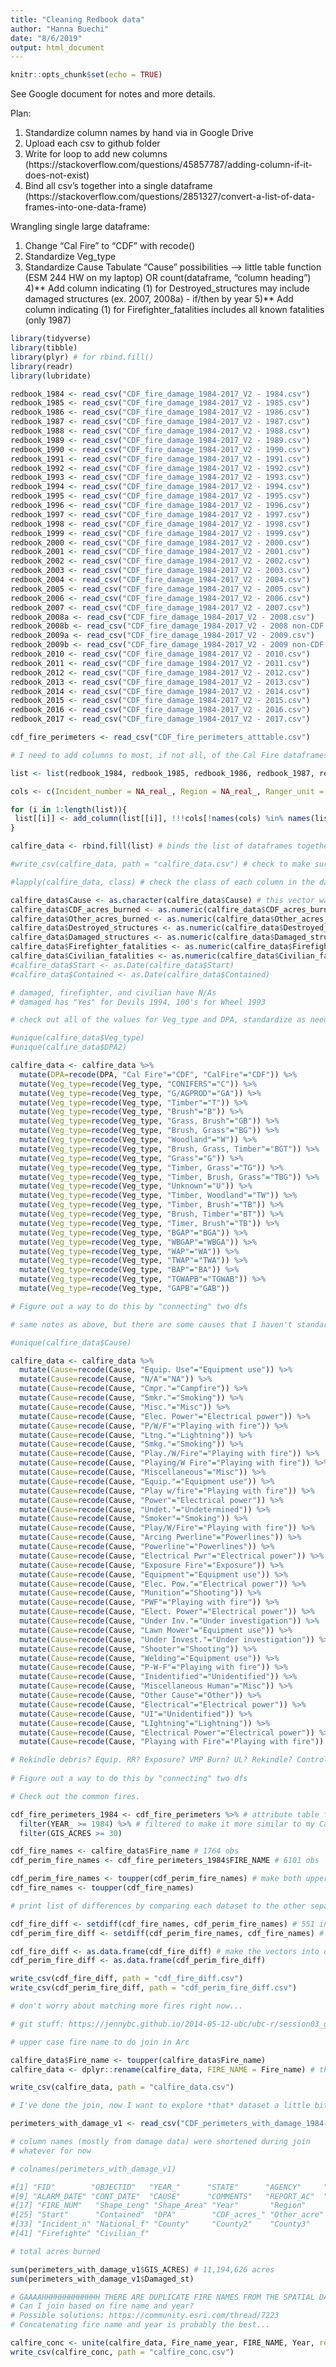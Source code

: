 ```yaml
---
title: "Cleaning Redbook data"
author: "Hanna Buechi"
date: "8/6/2019"
output: html_document
---
```


```r
knitr::opts_chunk$set(echo = TRUE)
```

See Google document for notes and more details.

Plan:

1) Standardize column names by hand via in Google Drive
3) Upload each csv to github folder
2) Write for loop to add new columns (https://stackoverflow.com/questions/45857787/adding-column-if-it-does-not-exist)
4) Bind all csv's together into a single dataframe (https://stackoverflow.com/questions/2851327/convert-a-list-of-data-frames-into-one-data-frame)

Wrangling single large dataframe:

1) Change "Cal Fire" to "CDF" with recode()
2) Standardize Veg_type
3) Standardize Cause
      Tabulate "Cause" possibilities --> little table function (ESM 244 HW on my laptop) OR count(dataframe, "column heading")
4)** Add column indicating (1) for Destroyed_structures may include damaged structures (ex. 2007, 2008a) - if/then by year
5)** Add column indicating (1) for Firefighter_fatalities includes all known fatalities (only 1987)


```r

library(tidyverse)
library(tibble)
library(plyr) # for rbind.fill()
library(readr)
library(lubridate)

redbook_1984 <- read_csv("CDF_fire_damage_1984-2017_V2 - 1984.csv")
redbook_1985 <- read_csv("CDF_fire_damage_1984-2017_V2 - 1985.csv")
redbook_1986 <- read_csv("CDF_fire_damage_1984-2017_V2 - 1986.csv")
redbook_1987 <- read_csv("CDF_fire_damage_1984-2017_V2 - 1987.csv")
redbook_1988 <- read_csv("CDF_fire_damage_1984-2017_V2 - 1988.csv")
redbook_1989 <- read_csv("CDF_fire_damage_1984-2017_V2 - 1989.csv")
redbook_1990 <- read_csv("CDF_fire_damage_1984-2017_V2 - 1990.csv")
redbook_1991 <- read_csv("CDF_fire_damage_1984-2017_V2 - 1991.csv")
redbook_1992 <- read_csv("CDF_fire_damage_1984-2017_V2 - 1992.csv")
redbook_1993 <- read_csv("CDF_fire_damage_1984-2017_V2 - 1993.csv")
redbook_1994 <- read_csv("CDF_fire_damage_1984-2017_V2 - 1994.csv")
redbook_1995 <- read_csv("CDF_fire_damage_1984-2017_V2 - 1995.csv")
redbook_1996 <- read_csv("CDF_fire_damage_1984-2017_V2 - 1996.csv")
redbook_1997 <- read_csv("CDF_fire_damage_1984-2017_V2 - 1997.csv")
redbook_1998 <- read_csv("CDF_fire_damage_1984-2017_V2 - 1998.csv")
redbook_1999 <- read_csv("CDF_fire_damage_1984-2017_V2 - 1999.csv")
redbook_2000 <- read_csv("CDF_fire_damage_1984-2017_V2 - 2000.csv")
redbook_2001 <- read_csv("CDF_fire_damage_1984-2017_V2 - 2001.csv")
redbook_2002 <- read_csv("CDF_fire_damage_1984-2017_V2 - 2002.csv")
redbook_2003 <- read_csv("CDF_fire_damage_1984-2017_V2 - 2003.csv")
redbook_2004 <- read_csv("CDF_fire_damage_1984-2017_V2 - 2004.csv")
redbook_2005 <- read_csv("CDF_fire_damage_1984-2017_V2 - 2005.csv")
redbook_2006 <- read_csv("CDF_fire_damage_1984-2017_V2 - 2006.csv")
redbook_2007 <- read_csv("CDF_fire_damage_1984-2017_V2 - 2007.csv")
redbook_2008a <- read_csv("CDF_fire_damage_1984-2017_V2 - 2008.csv")
redbook_2008b <- read_csv("CDF_fire_damage_1984-2017_V2 - 2008 non-CDF.csv")
redbook_2009a <- read_csv("CDF_fire_damage_1984-2017_V2 - 2009.csv")
redbook_2009b <- read_csv("CDF_fire_damage_1984-2017_V2 - 2009 non-CDF.csv")
redbook_2010 <- read_csv("CDF_fire_damage_1984-2017_V2 - 2010.csv")
redbook_2011 <- read_csv("CDF_fire_damage_1984-2017_V2 - 2011.csv")
redbook_2012 <- read_csv("CDF_fire_damage_1984-2017_V2 - 2012.csv")
redbook_2013 <- read_csv("CDF_fire_damage_1984-2017_V2 - 2013.csv")
redbook_2014 <- read_csv("CDF_fire_damage_1984-2017_V2 - 2014.csv")
redbook_2015 <- read_csv("CDF_fire_damage_1984-2017_V2 - 2015.csv")
redbook_2016 <- read_csv("CDF_fire_damage_1984-2017_V2 - 2016.csv")
redbook_2017 <- read_csv("CDF_fire_damage_1984-2017_V2 - 2017.csv")

cdf_fire_perimeters <- read_csv("CDF_fire_perimeters_atttable.csv")

```

```r

# I need to add columns to most, if not all, of the Cal Fire dataframes so that they can be bound together into a single dataframe

list <- list(redbook_1984, redbook_1985, redbook_1986, redbook_1987, redbook_1988, redbook_1989, redbook_1990, redbook_1991, redbook_1992, redbook_1993, redbook_1994, redbook_1995, redbook_1996, redbook_1997, redbook_1998, redbook_1999, redbook_2000, redbook_2001, redbook_2002, redbook_2003, redbook_2004, redbook_2005, redbook_2006, redbook_2007, redbook_2008a, redbook_2008b, redbook_2009a, redbook_2009b, redbook_2010, redbook_2011, redbook_2012, redbook_2013, redbook_2014, redbook_2015, redbook_2016, redbook_2017) # list of dfs for the for loop

cols <- c(Incident_number = NA_real_, Region = NA_real_, Ranger_unit = NA_real_, Ranger_unit2 = NA_real_, National_forest = NA_character_, County = NA_real_, County2 = NA_real_, County3 = NA_real_, Fire_name2 = NA_real_, DPA = NA_real_, DPA2 = NA_real_, CDF_acres_burned = NA_real_, Other_acres_burned = NA_real_, Veg_type = NA_real_, Cause = NA_real_, Destroyed_structures = NA_integer_, Damaged_structures = NA_integer_, Firefighter_fatalities = NA_real_, Civilian_fatalities = NA_real_, Start = NA_real_, Contained = NA_real_) # vector of column headings to be populated with NAs if they are being added

for (i in 1:length(list)){
 list[[i]] <- add_column(list[[i]], !!!cols[!names(cols) %in% names(list[[i]])])
}

calfire_data <- rbind.fill(list) # binds the list of dataframes together

#write_csv(calfire_data, path = "calfire_data.csv") # check to make sure it looks good in Excel (easier to scroll quickly)

```

```r

#lapply(calfire_data, class) # check the class of each column in the dataframe and change as needed

calfire_data$Cause <- as.character(calfire_data$Cause) # this vector was logical...
calfire_data$CDF_acres_burned <- as.numeric(calfire_data$CDF_acres_burned)
calfire_data$Other_acres_burned <- as.numeric(calfire_data$Other_acres_burned)
calfire_data$Destroyed_structures <- as.numeric(calfire_data$Destroyed_structures)
calfire_data$Damaged_structures <- as.numeric(calfire_data$Damaged_structures) 
calfire_data$Firefighter_fatalities <- as.numeric(calfire_data$Firefighter_fatalities)
calfire_data$Civilian_fatalities <- as.numeric(calfire_data$Civilian_fatalities)
#calfire_data$Start <- as.Date(calfire_data$Start)
#calfire_data$Contained <- as.Date(calfire_data$Contained)

# damaged, firefighter, and civilian have N/As
# damaged has "Yes" for Devils 1994, 100's for Wheel 1993

```



```r

# check out all of the values for Veg_type and DPA, standardize as needed. I'm sure this could be made into shorter code, but I didn't now how. See Google Drive for metadata.

#unique(calfire_data$Veg_type)
#unique(calfire_data$DPA2)

calfire_data <- calfire_data %>% 
  mutate(DPA=recode(DPA, "Cal Fire"="CDF", "CalFire"="CDF")) %>% 
  mutate(Veg_type=recode(Veg_type, "CONIFERS"="C")) %>%
  mutate(Veg_type=recode(Veg_type, "G/AGPROD"="GA")) %>%
  mutate(Veg_type=recode(Veg_type, "Timber"="T")) %>%
  mutate(Veg_type=recode(Veg_type, "Brush"="B")) %>%
  mutate(Veg_type=recode(Veg_type, "Grass, Brush"="GB")) %>%
  mutate(Veg_type=recode(Veg_type, "Brush, Grass"="BG")) %>%
  mutate(Veg_type=recode(Veg_type, "Woodland"="W")) %>%
  mutate(Veg_type=recode(Veg_type, "Brush, Grass, Timber"="BGT")) %>%
  mutate(Veg_type=recode(Veg_type, "Grass"="G")) %>%
  mutate(Veg_type=recode(Veg_type, "Timber, Grass"="TG")) %>%
  mutate(Veg_type=recode(Veg_type, "Timber, Brush, Grass"="TBG")) %>%
  mutate(Veg_type=recode(Veg_type, "Unknown"="U")) %>%
  mutate(Veg_type=recode(Veg_type, "Timber, Woodland"="TW")) %>%
  mutate(Veg_type=recode(Veg_type, "Timber, Brush"="TB")) %>%
  mutate(Veg_type=recode(Veg_type, "Brush, Timber"="BT")) %>%
  mutate(Veg_type=recode(Veg_type, "Timer, Brush"="TB")) %>% 
  mutate(Veg_type=recode(Veg_type, "BGAP"="BGA")) %>%
  mutate(Veg_type=recode(Veg_type, "WBGAP"="WBGA")) %>%
  mutate(Veg_type=recode(Veg_type, "WAP"="WA")) %>%
  mutate(Veg_type=recode(Veg_type, "TWAP"="TWA")) %>%
  mutate(Veg_type=recode(Veg_type, "BAP"="BA")) %>%
  mutate(Veg_type=recode(Veg_type, "TGWAPB"="TGWAB")) %>%
  mutate(Veg_type=recode(Veg_type, "GAPB"="GAB"))

# Figure out a way to do this by "connecting" two dfs

```

```r

# same notes as above, but there are some causes that I haven't standardized yet. See list at the bottom of this chunk.

#unique(calfire_data$Cause)

calfire_data <- calfire_data %>% 
  mutate(Cause=recode(Cause, "Equip. Use"="Equipment use")) %>% 
  mutate(Cause=recode(Cause, "N/A"="NA")) %>%   
  mutate(Cause=recode(Cause, "Cmpr."="Campfire")) %>%
  mutate(Cause=recode(Cause, "Smkr."="Smoking")) %>% 
  mutate(Cause=recode(Cause, "Misc."="Misc")) %>% 
  mutate(Cause=recode(Cause, "Elec. Power"="Electrical power")) %>% 
  mutate(Cause=recode(Cause, "P/W/F"="Playing with fire")) %>% 
  mutate(Cause=recode(Cause, "Ltng."="Lightning")) %>% 
  mutate(Cause=recode(Cause, "Smkg."="Smoking")) %>% 
  mutate(Cause=recode(Cause, "Play./W/Fire"="Playing with fire")) %>% 
  mutate(Cause=recode(Cause, "Playing/W Fire"="Playing with fire")) %>% 
  mutate(Cause=recode(Cause, "Miscellaneous"="Misc")) %>% 
  mutate(Cause=recode(Cause, "Equip."="Equipment use")) %>% 
  mutate(Cause=recode(Cause, "Play w/fire"="Playing with fire")) %>% 
  mutate(Cause=recode(Cause, "Power"="Electrical power")) %>%
  mutate(Cause=recode(Cause, "Undet."="Undetermined")) %>%
  mutate(Cause=recode(Cause, "Smoker"="Smoking")) %>%
  mutate(Cause=recode(Cause, "Play/W/Fire"="Playing with fire")) %>%
  mutate(Cause=recode(Cause, "Arcing Pwerline"="Powerlines")) %>%
  mutate(Cause=recode(Cause, "Powerline"="Powerlines")) %>%
  mutate(Cause=recode(Cause, "Electrical Pwr"="Electrical power")) %>%
  mutate(Cause=recode(Cause, "Exposure Fire"="Exposure")) %>%
  mutate(Cause=recode(Cause, "Equipment"="Equipment use")) %>%
  mutate(Cause=recode(Cause, "Elec. Pow."="Electrical power")) %>%
  mutate(Cause=recode(Cause, "Munition"="Shooting")) %>%
  mutate(Cause=recode(Cause, "PWF"="Playing with fire")) %>%
  mutate(Cause=recode(Cause, "Elect. Power"="Electrical power")) %>%
  mutate(Cause=recode(Cause, "Under Inv."="Under investigation")) %>%
  mutate(Cause=recode(Cause, "Lawn Mower"="Equipment use")) %>%
  mutate(Cause=recode(Cause, "Under Invest."="Under investigation")) %>%
  mutate(Cause=recode(Cause, "Shooter"="Shooting")) %>%
  mutate(Cause=recode(Cause, "Welding"="Equipment use")) %>%
  mutate(Cause=recode(Cause, "P-W-F"="Playing with fire")) %>%
  mutate(Cause=recode(Cause, "Inidentified"="Unidentified")) %>%
  mutate(Cause=recode(Cause, "Miscellaneous Human"="Misc")) %>%
  mutate(Cause=recode(Cause, "Other Cause"="Other")) %>%
  mutate(Cause=recode(Cause, "Electrical"="Electrical power")) %>%
  mutate(Cause=recode(Cause, "UI"="Unidentified")) %>%
  mutate(Cause=recode(Cause, "LIghtning"="Lightning")) %>%
  mutate(Cause=recode(Cause, "Electrical Power"="Electrical power")) %>%
  mutate(Cause=recode(Cause, "Playing with Fire"="Playing with fire"))

# Rekindle debris? Equip. RR? Exposure? VMP Burn? UL? Rekindle? Control Burn? Hostile Fire? Escape Control? Debris Burning? Human? Structure? Debris, veg burn? Incediary? Open Outdoors? Miscellaneous Human? Misuse of Fire?
  
# Figure out a way to do this by "connecting" two dfs

```

```r

# Check out the common fires.

cdf_fire_perimeters_1984 <- cdf_fire_perimeters %>% # attribute table from USGS Historic Fires shapefiles
  filter(YEAR_ >= 1984) %>% # filtered to make it more similar to my Cal Fire dataset
  filter(GIS_ACRES >= 30)

cdf_fire_names <- calfire_data$Fire_name # 1764 obs
cdf_perim_fire_names <- cdf_fire_perimeters_1984$FIRE_NAME # 6101 obs

cdf_perim_fire_names <- toupper(cdf_perim_fire_names) # make both upper case in order to do joins and comparisons
cdf_fire_names <- toupper(cdf_fire_names)

# print list of differences by comparing each dataset to the other separately

cdf_fire_diff <- setdiff(cdf_fire_names, cdf_perim_fire_names) # 551 in CDF that are not in USGS (20%: 551/1764)
cdf_perim_fire_diff <- setdiff(cdf_perim_fire_names, cdf_fire_names) # 2782 in USGS that are not in CDF (45%: 2782/6101)

cdf_fire_diff <- as.data.frame(cdf_fire_diff) # make the vectors into dataframes so that I can write to csv
cdf_perim_fire_diff <- as.data.frame(cdf_perim_fire_diff)

write_csv(cdf_fire_diff, path = "cdf_fire_diff.csv")
write_csv(cdf_perim_fire_diff, path = "cdf_perim_fire_diff.csv")

# don't worry about matching more fires right now...

# git stuff: https://jennybc.github.io/2014-05-12-ubc/ubc-r/session03_git.html

```

```r

# upper case fire name to do join in Arc

calfire_data$Fire_name <- toupper(calfire_data$Fire_name)
calfire_data <- dplyr::rename(calfire_data, FIRE_NAME = Fire_name) # this didn't stay capitalized once I imported it to Arc, so I manually changed and saved it in Excel... Weird.

write_csv(calfire_data, path = "calfire_data.csv")

```

```r

# I've done the join, now I want to explore *that* dataset a little bit

perimeters_with_damage_v1 <- read_csv("CDF_perimeters_with_damage_1984-2018.csv") # two parsing failures 2204, 2286

# column names (mostly from damage data) were shortened during join
# whatever for now

# colnames(perimeters_with_damage_v1)

#[1] "FID"        "OBJECTID"   "YEAR_"      "STATE"      "AGENCY"     "UNIT_ID"    "FIRE_NAME"  "INC_NUM"   
#[9] "ALARM_DATE" "CONT_DATE"  "CAUSE"      "COMMENTS"   "REPORT_AC"  "GIS_ACRES"  "C_METHOD"   "OBJECTIVE" 
#[17] "FIRE_NUM"   "Shape_Leng" "Shape_Area" "Year"       "Region"     "Ranger_uni" "Ranger_u_1" "FIRE_NAM_1"
#[25] "Start"      "Contained"  "DPA"        "CDF_acres_" "Other_acre" "Veg_type"   "Cause_1"    "Destroyed_"
#[33] "Incident_n" "National_f" "County"     "County2"    "County3"    "Fire_name2" "DPA2"       "Damaged_st"
#[41] "Firefighte" "Civilian_f"

```

```r

# total acres burned

sum(perimeters_with_damage_v1$GIS_ACRES) # 11,194,626 acres
sum(perimeters_with_damage_v1$Damaged_st)

# GAAAAHHHHHHHHHHHHH THERE ARE DUPLICATE FIRE NAMES FROM THE SPATIAL DATA
# Can I join based on fire name and year?
# Possible solutions: https://community.esri.com/thread/7223
# Concatenating fire name and year is probably the best...

```

```r

calfire_conc <- unite(calfire_data, Fire_name_year, FIRE_NAME, Year, remove = F)
write_csv(calfire_conc, path = "calfire_conc.csv")


```











